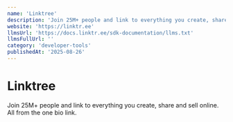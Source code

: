 ```yaml
---
name: 'Linktree'
description: 'Join 25M+ people and link to everything you create, share and sell online. All from the one bio link.'
website: 'https://linktr.ee'
llmsUrl: 'https://docs.linktr.ee/sdk-documentation/llms.txt'
llmsFullUrl: ''
category: 'developer-tools'
publishedAt: '2025-08-26'
---
```


# Linktree

Join 25M+ people and link to everything you create, share and sell online. All from the one bio link.
